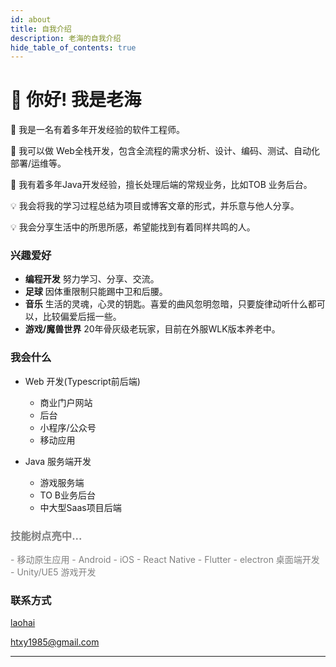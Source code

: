 ```yaml
---
id: about
title: 自我介绍
description: 老海的自我介绍
hide_table_of_contents: true
---
```



# 👋 你好! 我是老海

🧑 我是一名有着多年开发经验的软件工程师。

🐛 我可以做 Web全栈开发，包含全流程的需求分析、设计、编码、测试、自动化部署/运维等。

🌱 我有着多年Java开发经验，擅长处理后端的常规业务，比如TOB 业务后台。

💡 我会将我的学习过程总结为项目或博客文章的形式，并乐意与他人分享。

💡 我会分享生活中的所思所感，希望能找到有着同样共鸣的人。


### 兴趣爱好

- **编程开发** 努力学习、分享、交流。
- **足球** 因体重限制只能踢中卫和后腰。
- **音乐** 生活的灵魂，心灵的钥匙。喜爱的曲风忽明忽暗，只要旋律动听什么都可以，比较偏爱后摇一些。
- **游戏/魔兽世界** 20年骨灰级老玩家，目前在外服WLK版本养老中。


### 我会什么

- Web 开发(Typescript前后端)
  - 商业门户网站
  - 后台
  - 小程序/公众号
  - 移动应用

- Java 服务端开发
  - 游戏服务端
  - TO B业务后台
  - 中大型Saas项目后端

### <font color='gray'>技能树点亮中...</font>
<font color='gray'>
- 移动原生应用
  - Android
  - iOS
- React Native
- Flutter
- electron 桌面端开发
- Unity/UE5 游戏开发
</font>

### 联系方式

<p style={{ display: 'flex', 'align-items': 'center', gap: '0.5rem' }}>
  <Icon icon="ri:github-line" width="20" heigth="20" />
  <a href={social.github.href}>laohai</a>
</p>

<p style={{ display: 'flex', 'align-items': 'center', gap: '0.5rem' }}>
  <Icon icon="ri:mail-open-line" width="20" heigth="20" />
  <a href={social.email.href}>htxy1985@gmail.com</a>
</p>


---
